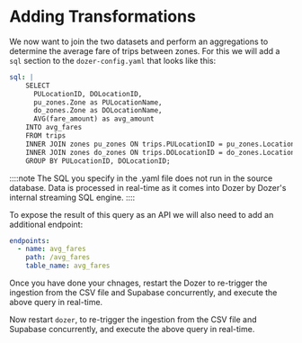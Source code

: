 
# Adding Transformations

We now want to join the two datasets and perform an aggregations to determine the average fare of trips between zones. For this we will add a `sql` section to the `dozer-config.yaml` that looks like this:

```yaml
sql: |
    SELECT 
      PULocationID, DOLocationID, 
      pu_zones.Zone as PULocationName, 
      do_zones.Zone as DOLocationName, 
      AVG(fare_amount) as avg_amount
    INTO avg_fares
    FROM trips
    INNER JOIN zones pu_zones ON trips.PULocationID = pu_zones.LocationID
    INNER JOIN zones do_zones ON trips.DOLocationID = do_zones.LocationID
    GROUP BY PULocationID, DOLocationID;
```
::::note
The SQL you specify in the .yaml file does not run in the source database. Data is processed in real-time as it comes into Dozer by Dozer's internal streaming SQL engine.
::::

To expose the result of this query as an API we will also need to add an additional endpoint:

```yaml
endpoints:
  - name: avg_fares
    path: /avg_fares
    table_name: avg_fares
```

<Tabs groupId="tool">
  <TabItem value="live" label="Dozer Live">
Once you have done your chnages, restart the Dozer to re-trigger the ingestion from the CSV file and Supabase concurrently, and execute the above query in real-time.
  </TabItem>
  <TabItem value="cli" label="Dozer CLI">

Now restart `dozer`, to re-trigger the ingestion from the CSV file and Supabase concurrently, and execute the above query in real-time.
  
  </TabItem>
</Tabs>

